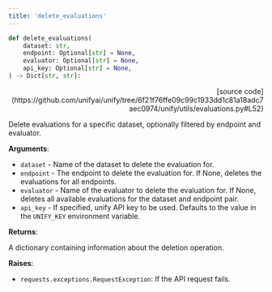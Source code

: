 ```yaml
---
title: 'delete_evaluations'
---
```


```python
def delete_evaluations(
    dataset: str,
    endpoint: Optional[str] = None,
    evaluator: Optional[str] = None,
    api_key: Optional[str] = None,
) -> Dict[str, str]:
```

<p align="right">[source code](https://github.com/unifyai/unify/tree/6f21f76ffe09c99c1933dd1c81a18adc7aec0974/unify/utils/evaluations.py#L52)</p>

Delete evaluations for a specific dataset, optionally filtered by endpoint and evaluator.

**Arguments**:

- `dataset` - Name of the dataset to delete the evaluation for.
- `endpoint` - The endpoint to delete the evaluation for. If None, deletes the evaluations for all endpoints.
- `evaluator` - Name of the evaluator to delete the evaluation for. If None, deletes all available evaluations for the dataset and endpoint pair.
- `api_key` - If specified, unify API key to be used. Defaults to the value in the `UNIFY_KEY` environment variable.



**Returns**:

A dictionary containing information about the deletion operation.



**Raises**:

- `requests.exceptions.RequestException`: If the API request fails.
